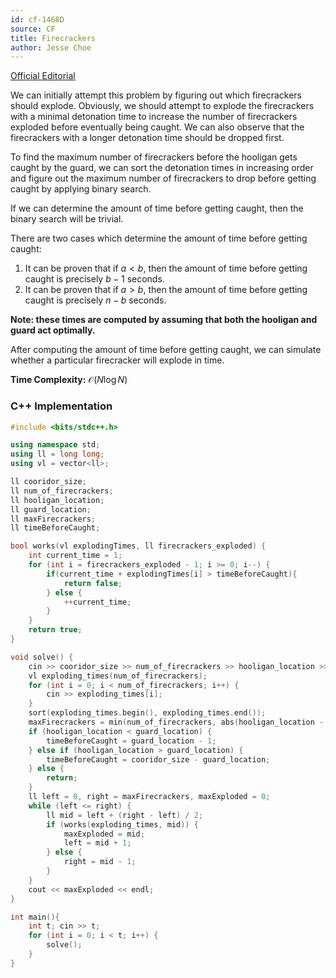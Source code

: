 ```yaml
---
id: cf-1468D
source: CF
title: Firecrackers
author: Jesse Choe
---
```


[Official Editorial](https://assets.codeforces.com/rounds/1468/tutorials.pdf)

We can initially attempt this problem by figuring out which firecrackers should explode. Obviously, we should attempt to explode the firecrackers with a minimal
detonation time to increase the number of firecrackers exploded before eventually being caught. We can also observe that the firecrackers with a longer detonation 
time should be dropped first.

To find the maximum number of firecrackers before the hooligan gets caught by the guard, we can sort the detonation times in increasing order and figure out the
maximum number of firecrackers to drop before getting caught by applying binary search.

If we can determine the amount of time before getting caught, then the binary search will be trivial.

There are two cases which determine the amount of time before getting caught:

1. It can be proven that if $a < b$, then the amount of time before getting caught is precisely $b - 1$ seconds.
2. It can be proven that if $a > b$, then the amount of time before getting caught is precisely $n - b$ seconds.

**Note: these times are computed by assuming that both the hooligan and guard act optimally.**

After computing the amount of time before getting caught, we can simulate whether a particular firecracker will explode in time.

**Time Complexity:** $\mathcal{O}(N\log N)$

<LanguageSection>

<CPPSection>

### C++ Implementation

```cpp
#include <bits/stdc++.h>

using namespace std;
using ll = long long;
using vl = vector<ll>;

ll cooridor_size;
ll num_of_firecrackers;
ll hooligan_location; 
ll guard_location; 
ll maxFirecrackers;
ll timeBeforeCaught;

bool works(vl explodingTimes, ll firecrackers_exploded) {
	int current_time = 1;
	for (int i = firecrackers_exploded - 1; i >= 0; i--) {
		if(current_time + explodingTimes[i] > timeBeforeCaught){
			return false;
		} else {
			++current_time;
		}
	}
	return true;
}

void solve() {
	cin >> cooridor_size >> num_of_firecrackers >> hooligan_location >> guard_location;
	vl exploding_times(num_of_firecrackers);
	for (int i = 0; i < num_of_firecrackers; i++) {
		cin >> exploding_times[i];
	}
	sort(exploding_times.begin(), exploding_times.end());
	maxFirecrackers = min(num_of_firecrackers, abs(hooligan_location - guard_location) - 1);
	if (hooligan_location < guard_location) {
		timeBeforeCaught = guard_location - 1;
	} else if (hooligan_location > guard_location) {
		timeBeforeCaught = cooridor_size - guard_location;
	} else {
		return;
	}
	ll left = 0, right = maxFirecrackers, maxExploded = 0;
	while (left <= right) {
		ll mid = left + (right - left) / 2;
		if (works(exploding_times, mid)) {
			maxExploded = mid;
			left = mid + 1;
		} else {
			right = mid - 1;
		}
	}
	cout << maxExploded << endl;
}

int main(){
	int t; cin >> t;
	for (int i = 0; i < t; i++) {
		solve();
	}
}
```

</CPPSection>

</LanguageSection>
